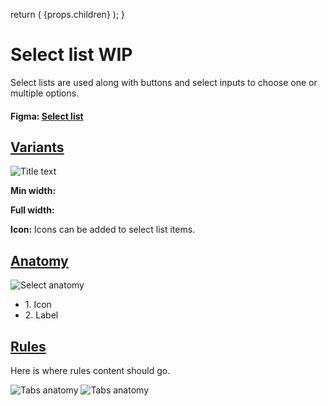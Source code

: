 

  return (
    <Layout
      title="Design"
      sideNav="design"
      editPageRoute="design/components/select-list"
      shouldIncludePageIndex
    >
      {props.children}
    </Layout>
  );
}

# Select list WIP

<IntroText>
  Select lists are used along with buttons and select inputs to choose one or
  multiple options.
</IntroText>

#### Figma: [Select list](<https://www.figma.com/file/W3hxWj6VZydNaNGJSGxRsV/TableKit-Components-(3.0)>)

## [Variants](#variants)

![Title text](/static/img/components/select-list-varients.png 'IMAGEDESCRIPTION')

**Min width:**

**Full width:**

**Icon:**
Icons can be added to select list items.

## [Anatomy](website/src/design/components/select-list.html#anatomy)

![Select anatomy](/static/img/components/anatomy-select-list.svg 'IMAGEDESCRIPTION')

<ul>
  <li>1. Icon</li>
  <li>2. Label</li>
</ul>

## [Rules](website/src/design/components/select-list.html#rules)

Here is where rules content should go.

![Tabs anatomy](/static/img/components/placeholder-rules.png 'IMAGEDESCRIPTION') ![Tabs anatomy](/static/img/components/placeholder-rules.png 'IMAGEDESCRIPTION')

